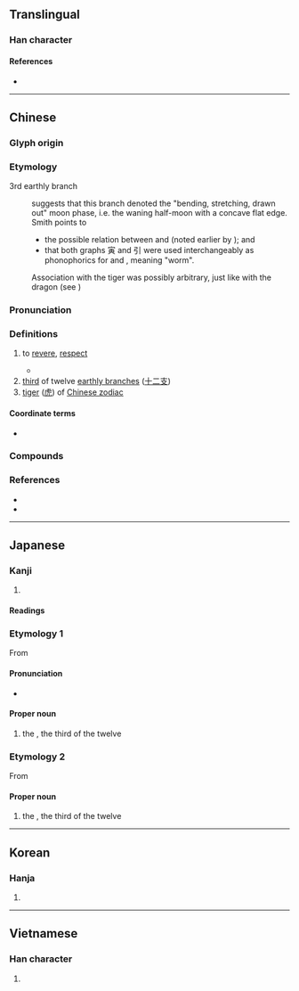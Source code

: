 {{character info}}
==Translingual==

===Han character===
{{Han char|rn=40|rad=宀|as=08|sn=11|four=30806|canj=JMLC|ids=⿱宀⿳一由八}}

====References====
* {{Han ref|kx=0288.050|dkj=07204|dj=0570.010|hdz=20936.160|uh=5BC5|ud=23493|bh=B147|bd=45383}}

----

==Chinese==
{{zh-forms}}

===Glyph origin===
{{Han etym}}

===Etymology===
; 3rd earthly branch
: {{zh-ref|Smith (2011)}} suggests that this branch denoted the "bending, stretching, drawn out" moon phase, i.e. the waning half-moon with a concave flat edge. Smith points to
:*the possible relation between {{och-l|寅|id=2}} and {{och-l|引|id=1|to stretch, to draw (a bow)}} (noted earlier by {{w|James Mellon Menzies}}); and 
:*that both graphs 寅 and 引 were used interchangeably as phonophorics for {{och-l|螾}} and {{och-l|蚓}}, meaning "worm".
: Association with the tiger was possibly arbitrary, just like {{zh-l|辰}} with the dragon (see {{zh-ref|Ferlus, 2013}})

===Pronunciation===
{{zh-pron
|m=yín
|m-s=yin2
|c=jan4
|c-t=yin3
|g=in4
|h=pfs=yì;gd=yi2
|j=ing1
|mb=ěng
|md=ìng
|mn=ml,jj,tw:în
|mn-t=ing5
|w=3hhin
|x=in2
|mc=y
|oc=y
|cat=v,n
}}

===Definitions===
{{zh-hanzi}}

# {{lb|zh|Classical}} to [[revere]], [[respect]]
#* {{zh-x|同 寅 協 恭 和 衷 哉！|When (sovereign and ministers show) a common '''reverence''' and united respect for these, lo! the moral nature (of the people) is made harmonious.|CL|ref=Shangshu}}
# [[third]] of twelve [[earthly branch]]es ([[十二支]])
# [[tiger]] ([[虎]]) of [[W:Chinese zodiac|Chinese zodiac]]

====Coordinate terms====
* {{list:earthly branches/zh}}

===Compounds===
{{zh-der|同寅|唐寅|寅吃卯糧|寅憂夕惕|寅支卯糧|寅時|寅月|寅清|寅畏|寅臺|寅誼|寅賓|建寅|陳寅恪}}

===References===
* {{R:yue:Hanzi}}
* {{thcwd|7161}}

----

==Japanese==

===Kanji===
{{ja-kanji|grade=|rs=宀08}}

# {{rfdef|ja|sort=宀08}}

====Readings====
{{ja-readings
|goon=いん
|kanon=いん
|kun=とら-
|nanori=とも, のぶ}}

===Etymology 1===
{{ja-kanjitab|とら|yomi=k}}
{{wp|lang=ja}}
From {{m|ja|虎|tr=tora||[[tiger]]}}

====Pronunciation====
{{ja-pron|acc=0|y=k|とら}}
* {{hmp|ja|虎|sort=とら}}

====Proper noun====
{{ja-pos|proper|とら}}

# the {{w|Tiger (zodiac)|Tiger}}, the third of the twelve {{w|Earthly Branches}}

===Etymology 2===
{{ja-kanjitab|いん|yomi=o}}
From {{der|ja|ltc|寅|tr=yin|sort=いん}}

====Proper noun====
{{ja-pos|proper|いん}}

# the {{w|Tiger (zodiac)|Tiger}}, the third of the twelve {{w|Earthly Branches}}

{{cln|ja|words with multiple readings}}
{{topics|ja|Earthly branches|sort=とら}}

----

==Korean==

===Hanja===
{{ko-hanja|hangeul=[[인]], [[이]]|rv=in, i|mr=in, i}}

# {{rfdef|ko|sort=宀08}}

----

==Vietnamese==

===Han character===
{{vi-readings|reading=dần|rs=宀03}}

# {{rfdef|vi|sort=宀03}}